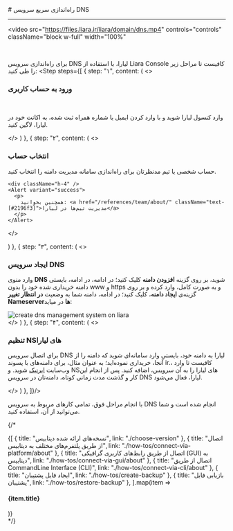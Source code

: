 

<Layout>
<Head>
<title>مستندات راه‌اندازی سریع DNS - لیارا</title>
<meta property="og:title" content="مستندات خدمات رایانش ابری لیارا" />
<meta property="og:description" content="مستندات راه‌اندازی سریع سامانه مدیریت دامنه در لیارا"  />
<meta property="og:image" content="https://files.liara.ir/liara/logos/liara-poster.jpg" />
</Head>
# راه‌اندازی سریع سرویس DNS
<hr className="mb-2" />

<video
src="https://files.liara.ir/liara/domain/dns.mp4"
controls="controls"
className="block w-full"
width="100%"
></video>
<br />

  برای راه‌اندازی سرویس DNS لیارا، با استفاده از <Link className="text-[#2196f3] " href="/references/console/about">Liara Console</Link> کافیست تا مراحل زیر را طی کنید:
  <Step  steps={[
{
  step: "۱",
  content: (
  <>
    <h3>ورود به حساب کاربری</h3>   
    <p>وارد <Link className="text-[#2196f3] " href="https://console.liara.ir">کنسول لیارا</Link> شوید و با وارد کردن ایمیل یا شماره همراه ثبت شده، به اکانت خود در لیارا، لاگین کنید.</p>
  </>
  )
  },
  {
  step: "۲",
  content: (
  <>
    <h3>انتخاب حساب</h3>
    <p>حساب شخصی یا تیم مدنظرتان برای راه‌اندازی سامانه مدیریت دامنه را انتخاب کنید.</p>
    
    <div className="h-4" />
    <Alert variant="success">
      <p>
        همچنین بخوانید: <a href="/references/team/about/" className="text-[#2196f3]">مدیریت تیم‌ها در لیارا</a>
      </p>
    </Alert>
  </>

  )
  },
  {
  step: "۳",
  content: (
  <>
    <h3>ایجاد سرویس DNS</h3>
    <p>
      وارد منوی <b>DNS</b> شوید، بر روی گزینه <b>افزودن دامنه</b> کلیک کنید؛ در ادامه، 
      در ادامه، بایستی دامنه خریداری شده خود را بدون www و https و به صورت کامل، وارد کرده و بر روی گزینه‌ی <b>ایجاد دامنه</b>، کلیک کنید؛ در 
      ادامه، دامنه شما به وضعیت <b>در انتظار تغییر Nameserverها</b> در میاید:
    </p>
    <div className="h-3" />
    <img src="https://files.liara.ir/liara/docs/add-domain-to-dns-management-system.gif" alt="create dns management system on liara" />
    <div className="h-3" />
  </>
  )
  },
  {
  step: "۴",
  content: (
  <>
    <h3>تنظیم NSهای لیارا</h3>
    <p>
      برای اتصال سرویس DNS لیارا به دامنه خود، بایستی وارد سامانه‌ای شوید که دامنه را از آنجا، خریداری نموده‌اید؛ به عنوان مثال، 
      برای دامنه‌های با پسوند <Important>ir.</Important>، کافیست تا وارد وب‌سایت <a href="https://nic.ir" className="text-[#2196f3] ">ایرنیک</a> شوید. و NSهای لیارا را به آن سرویس، اضافه کنید. پس از انجام این کار و گذشت مدت زمانی کوتاه، دامنه‌تان در سرویس DNS لیارا، فعال می‌شود.
    </p>
  </>
  )
  },
]}/>
<div className="h-5" />
با انجام مراحل فوق، تمامی کارهای مربوط به سرویس DNS انجام شده است و شما می‌توانید از آن، استفاده کنید.

{/* 
<Section id="see-also" title="همچنین بخوانید:" />

<div className='h-2' />
<div className="grid md:grid-cols-2 gap-4">
            {[
      {
        title: "نسخه‌های ارائه شده دیتابیس",
        link: "./choose-version"
      },
      {
        title: "اتصال از طریق پلتفرم‌های مختلف به دیتابیس",
        link: "./how-tos/connect-via-platform/about"
      },
      {
        title: "اتصال از طریق رابط‌های کاربری گرافیکی (GUI) به دیتابیس",
        link: "./how-tos/connect-via-gui/about"
      },
      {
        title: "اتصال از طریق CommandLine Interface (CLI)",
        link: "./how-tos/connect-via-cli/about"
      },
      {
        title: "ایجاد فایل پشتیبان",
        link: "./how-tos/create-backup"
      },
      {
        title: "بازیابی فایل پشتیبان",
        link: "./how-tos/restore-backup"
      },
  ].map(item =>
    <Link href={item.link}>
    <Card className="flex cursor-pointer w-full items-center justify-between">
        <div className="flex items-center gap-3">
        <h4>
            {item.title}
        </h4>
        </div>
        <GoArrowLeft className="ml-1" />
    </Card>
    </Link>
            )}
</div> */}

</Layout>